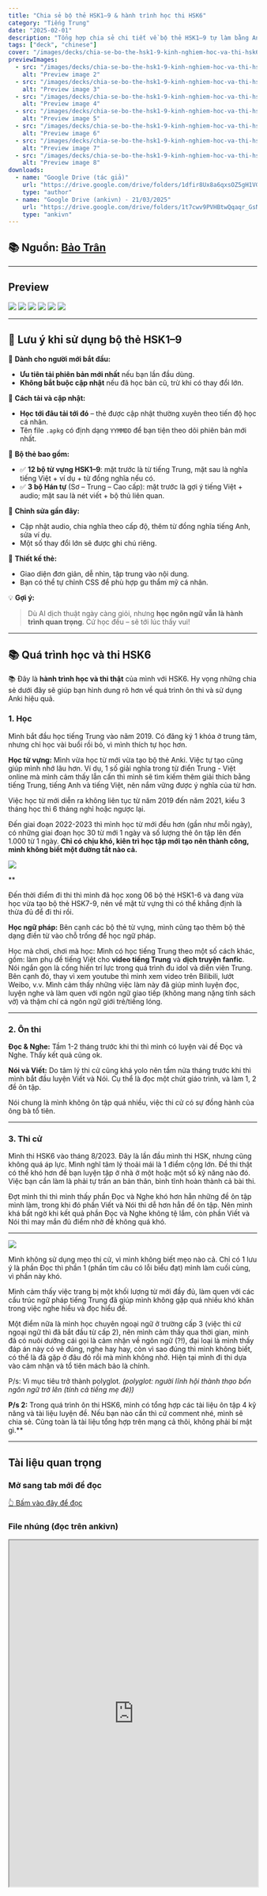 ```yaml
---
title: "Chia sẻ bộ thẻ HSK1–9 & hành trình học thi HSK6"
category: "Tiếng Trung"
date: "2025-02-01"
description: "Tổng hợp chia sẻ chi tiết về bộ thẻ HSK1–9 tự làm bằng Anki, kinh nghiệm học tiếng Trung, luyện thi HSK6 và các phương pháp học hiệu quả."
tags: ["deck", "chinese"]
cover: "/images/decks/chia-se-bo-the-hsk1-9-kinh-nghiem-hoc-va-thi-hsk6-001.webp"
previewImages:
  - src: "/images/decks/chia-se-bo-the-hsk1-9-kinh-nghiem-hoc-va-thi-hsk6-002.png"
    alt: "Preview image 2"
  - src: "/images/decks/chia-se-bo-the-hsk1-9-kinh-nghiem-hoc-va-thi-hsk6-003.png"
    alt: "Preview image 3"
  - src: "/images/decks/chia-se-bo-the-hsk1-9-kinh-nghiem-hoc-va-thi-hsk6-004.png"
    alt: "Preview image 4"
  - src: "/images/decks/chia-se-bo-the-hsk1-9-kinh-nghiem-hoc-va-thi-hsk6-005.png"
    alt: "Preview image 5"
  - src: "/images/decks/chia-se-bo-the-hsk1-9-kinh-nghiem-hoc-va-thi-hsk6-006.png"
    alt: "Preview image 6"
  - src: "/images/decks/chia-se-bo-the-hsk1-9-kinh-nghiem-hoc-va-thi-hsk6-007.png"
    alt: "Preview image 7"
  - src: "/images/decks/chia-se-bo-the-hsk1-9-kinh-nghiem-hoc-va-thi-hsk6-008.webp"
    alt: "Preview image 8"
downloads:
  - name: "Google Drive (tác giả)"
    url: "https://drive.google.com/drive/folders/1dfir8Ux8a6qxsOZ5gH1VGYUiuATHzBi2"
    type: "author"
  - name: "Google Drive (ankivn) - 21/03/2025"
    url: "https://drive.google.com/drive/folders/1t7cwv9PVHBtwQqaqr_GsNZLRYFifoeQD?usp=sharing"
    type: "ankivn"
---
```


## 📚 Nguồn: [Bảo Trân](https://www.facebook.com/share/1EwwtBRK1H/)

---

## Preview

![](/images/decks/chia-se-bo-the-hsk1-9-kinh-nghiem-hoc-va-thi-hsk6-002.png)
![](/images/decks/chia-se-bo-the-hsk1-9-kinh-nghiem-hoc-va-thi-hsk6-003.png)
![](/images/decks/chia-se-bo-the-hsk1-9-kinh-nghiem-hoc-va-thi-hsk6-004.png)
![](/images/decks/chia-se-bo-the-hsk1-9-kinh-nghiem-hoc-va-thi-hsk6-005.png)
![](/images/decks/chia-se-bo-the-hsk1-9-kinh-nghiem-hoc-va-thi-hsk6-006.png)
![](/images/decks/chia-se-bo-the-hsk1-9-kinh-nghiem-hoc-va-thi-hsk6-007.png)


---

## 📖 Lưu ý khi sử dụng bộ thẻ HSK1–9

📌 **Dành cho người mới bắt đầu:**

- **Ưu tiên tải phiên bản mới nhất** nếu bạn lần đầu dùng.
- **Không bắt buộc cập nhật** nếu đã học bản cũ, trừ khi có thay đổi lớn.

📌 **Cách tải và cập nhật:**

- **Học tới đâu tải tới đó** – thẻ được cập nhật thường xuyên theo tiến độ học cá nhân.
- Tên file `.apkg` có định dạng `YYMMDD` để bạn tiện theo dõi phiên bản mới nhất.

📌 **Bộ thẻ bao gồm:**

- ✅ **12 bộ từ vựng HSK1–9**: mặt trước là từ tiếng Trung, mặt sau là nghĩa tiếng Việt + ví dụ + từ đồng nghĩa nếu có.
- ✅ **3 bộ Hán tự** (Sơ – Trung – Cao cấp): mặt trước là gợi ý tiếng Việt + audio; mặt sau là nét viết + bộ thủ liên quan.

📝 **Chỉnh sửa gần đây:**

- Cập nhật audio, chia nghĩa theo cấp độ, thêm từ đồng nghĩa tiếng Anh, sửa ví dụ.
- Một số thay đổi lớn sẽ được ghi chú riêng.

🎨 **Thiết kế thẻ:**

- Giao diện đơn giản, dễ nhìn, tập trung vào nội dung.
- Bạn có thể tự chỉnh CSS để phù hợp gu thẩm mỹ cá nhân.

💡 **Gợi ý:**

> Dù AI dịch thuật ngày càng giỏi, nhưng **học ngôn ngữ vẫn là hành trình quan trọng**. Cứ học đều – sẽ tới lúc thấy vui!

---

## 📚 Quá trình học và thi HSK6

📚 Đây là **hành trình học và thi thật** của mình với HSK6. Hy vọng những chia sẻ dưới đây sẽ giúp bạn hình dung rõ hơn về quá trình ôn thi và sử dụng Anki hiệu quả.

### 1. Học

Mình bắt đầu học tiếng Trung vào năm 2019. Có đăng ký 1 khóa ở trung tâm, nhưng chỉ học vài buổi rồi bỏ, vì mình thích tự học hơn.

**Học từ vựng:** Mình vừa học từ mới vừa tạo bộ thẻ Anki. Việc tự tạo cũng giúp mình nhớ lâu hơn. Ví dụ, 1 số giải nghĩa trong từ điển Trung - Việt online mà mình cảm thấy lẫn cấn thì mình sẽ tìm kiếm thêm giải thích bằng tiếng Trung, tiếng Anh và tiếng Việt, nên nắm vững được ý nghĩa của từ hơn.

Việc học từ mới diễn ra không liên tục từ năm 2019 đến năm 2021, kiểu 3 tháng học thì 6 tháng nghỉ hoặc ngược lại.

Đến giai đoạn 2022-2023 thì mình học từ mới đều hơn (gần như mỗi ngày), có những giai đoạn học 30 từ mới 1 ngày và số lượng thẻ ôn tập lên đến 1.000 từ 1 ngày. **Chỉ có chịu khó, kiên trì học tập mới tạo nên thành công, mình không biết một đường tắt nào cả.**

![](/images/decks/chia-se-bo-the-hsk1-9-kinh-nghiem-hoc-va-thi-hsk6-008.webp)

**

Đến thời điểm đi thi thì mình đã học xong 06 bộ thẻ HSK1-6 và đang vừa học vừa tạo bộ thẻ HSK7-9, nên về mặt từ vựng thì có thể khẳng định là thừa đủ để đi thi rồi.

**Học ngữ pháp:** Bên cạnh các bộ thẻ từ vựng, mình cũng tạo thêm bộ thẻ dạng điền từ vào chỗ trống để học ngữ pháp.

Học mà chơi, chơi mà học: Mình có học tiếng Trung theo một số cách khác, gồm: làm phụ đề tiếng Việt cho **video tiếng Trung** và **dịch truyện fanfic**. Nói ngắn gọn là cống hiến trí lực trong quá trình đu idol và diễn viên Trung. Bên cạnh đó, thay vì xem youtube thì mình xem video trên Bilibili, lướt Weibo, v.v. Mình cảm thấy những việc làm này đã giúp mình luyện đọc, luyện nghe và làm quen với ngôn ngữ giao tiếp (không mang nặng tính sách vở) và thậm chí cả ngôn ngữ giới trẻ/tiếng lóng.

---

### 2. Ôn thi

**Đọc & Nghe:** Tầm 1-2 tháng trước khi thi thì mình có luyện vài đề Đọc và Nghe. Thấy kết quả cũng ok.

**Nói và Viết:** Do tâm lý thi cử cũng khá yolo nên tầm nửa tháng trước khi thì mình bắt đầu luyện Viết và Nói. Cụ thể là đọc một chút giáo trình, và làm 1, 2 đề ôn tập.

Nói chung là mình không ôn tập quá nhiều, việc thi cử có sự đồng hành của ông bà tổ tiên.

----

### 3. Thi cử

Mình thi HSK6 vào tháng 8/2023. Đây là lần đầu mình thi HSK, nhưng cũng không quá áp lực. Mình nghĩ tâm lý thoải mái là 1 điểm cộng lớn. Đề thi thật có thể khó hơn đề bạn luyện tập ở nhà ở một hoặc một số kỹ năng nào đó. Việc bạn cần làm là phải tự trấn an bản thân, bình tĩnh hoàn thành cả bài thi.

Đợt mình thi thì mình thấy phần Đọc và Nghe khó hơn hẳn những đề ôn tập mình làm, trong khi đó phần Viết và Nói thì dễ hơn hẳn đề ôn tập. Nên mình khá bất ngờ khi kết quả phần Đọc và Nghe không tệ lắm, còn phần Viết và Nói thì may mắn đủ điểm nhờ đề không quá khó.

---

![](/images/decks/chia-se-bo-the-hsk1-9-kinh-nghiem-hoc-va-thi-hsk6-001.webp)

Mình không sử dụng mẹo thi cử, vì mình không biết mẹo nào cả. Chỉ có 1 lưu ý là phần Đọc thì phần 1 (phần tìm câu có lỗi biểu đạt) mình làm cuối cùng, vì phần này khó.

Mình cảm thấy việc trang bị một khối lượng từ mới đầy đủ, làm quen với các cấu trúc ngữ pháp tiếng Trung đã giúp mình không gặp quá nhiều khó khăn trong việc nghe hiểu và đọc hiểu đề.

Một điểm nữa là mình học chuyên ngoại ngữ ở trường cấp 3 (việc thi cử ngoại ngữ thì đã bắt đầu từ cấp 2), nên mình cảm thấy qua thời gian, mình đã có nuôi dưỡng cái gọi là cảm nhận về ngôn ngữ (?!), đại loại là mình thấy đáp án này có vẻ đúng, nghe hay hay, còn vì sao đúng thì mình không biết, có thể là đã gặp ở đâu đó rồi mà mình không nhớ. Hiện tại mình đi thi dựa vào cảm nhận và tổ tiên mách bảo là chính.

P/s: Vì mục tiêu trở thành polyglot.
*(polyglot: người lĩnh hội thành thạo bốn ngôn ngữ trở lên (tính cả tiếng mẹ đẻ))*

**P/s 2:** Trong quá trình ôn thi HSK6, mình có tổng hợp các tài liệu ôn tập 4 kỹ năng và tài liệu luyện đề. Nếu bạn nào cần thì cứ comment nhé, mình sẽ chia sẻ. Cũng toàn là tài liệu tổng hợp trên mạng cả thôi, không phải bí mật gì.**

---

## Tài liệu quan trọng

### Mở sang tab mới để đọc

[👆 Bấm vào đây để đọc](https://docs.google.com/document/d/1RdL8wWu6hjj2Gei39RI3__xozTOv1r-GdfqbnniiUPs/edit?usp=sharing)

### File nhúng (đọc trên ankivn)

<iframe
  src="https://docs.google.com/document/d/e/2PACX-1vQbsFxkOFNFZPEeaZmWlu9S6eAzyKCmjyHOusdnWI0uNCV0EwfsEmXeOwKoEKdCTk4nVUMjLmmXSjAJ/pub?embedded=true"
  width="100%"
  height="700px"
  style={{ border: "none" }}
></iframe>